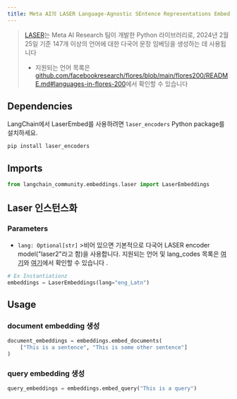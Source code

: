 ```yaml
---
title: Meta AI의 LASER Language-Agnostic SEntence Representations Embeddings
---
```


>[LASER](https://github.com/facebookresearch/LASER/)는 Meta AI Research 팀이 개발한 Python 라이브러리로, 2024년 2월 25일 기준 147개 이상의 언어에 대한 다국어 문장 임베딩을 생성하는 데 사용됩니다
>
>- 지원되는 언어 목록은 [github.com/facebookresearch/flores/blob/main/flores200/README.md#languages-in-flores-200](https://github.com/facebookresearch/flores/blob/main/flores200/README.md#languages-in-flores-200)에서 확인할 수 있습니다

## Dependencies

LangChain에서 LaserEmbed를 사용하려면 `laser_encoders` Python package를 설치하세요.

```python
pip install laser_encoders
```

## Imports

```python
from langchain_community.embeddings.laser import LaserEmbeddings
```

## Laser 인스턴스화

### Parameters

- `lang: Optional[str]`
        >비어 있으면 기본적으로
    다국어 LASER encoder model("laser2"라고 함)을 사용합니다.
    지원되는 언어 및 lang_codes 목록은 [여기](https://github.com/facebookresearch/flores/blob/main/flores200/README.md#languages-in-flores-200)와
    [여기](https://github.com/facebookresearch/LASER/blob/main/laser_encoders/language_list.py)에서 확인할 수 있습니다
.

```python
# Ex Instantiationz
embeddings = LaserEmbeddings(lang="eng_Latn")
```

## Usage

### document embedding 생성

```python
document_embeddings = embeddings.embed_documents(
    ["This is a sentence", "This is some other sentence"]
)
```

### query embedding 생성

```python
query_embeddings = embeddings.embed_query("This is a query")
```